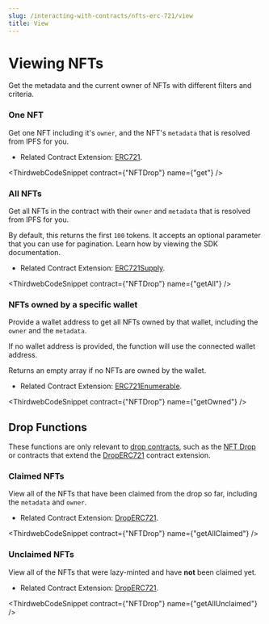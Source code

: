 ---
slug: /interacting-with-contracts/nfts-erc-721/view
title: View
---


# Viewing NFTs

Get the metadata and the current owner of NFTs with different filters and criteria.

### One NFT

Get one NFT including it's `owner`, and the NFT's `metadata` that is resolved from IPFS for you.

- Related Contract Extension: [ERC721](/thirdweb-deploy/contract-extensions/erc721).

<ThirdwebCodeSnippet contract={"NFTDrop"} name={"get"} />

### All NFTs

Get all NFTs in the contract with their `owner` and `metadata` that is resolved from IPFS for you.

By default, this returns the first `100` tokens. It accepts an optional parameter that you can use for pagination. Learn how by viewing the SDK documentation.

- Related Contract Extension: [ERC721Supply](/thirdweb-deploy/contract-extensions/erc721#erc721supply).

<ThirdwebCodeSnippet contract={"NFTDrop"} name={"getAll"} />

### NFTs owned by a specific wallet

Provide a wallet address to get all NFTs owned by that wallet, including the `owner` and the `metadata`.

If no wallet address is provided, the function will use the connected wallet address.

Returns an empty array if no NFTs are owned by the wallet.

- Related Contract Extension: [ERC721Enumerable](/thirdweb-deploy/contract-extensions/erc721#erc721enumerable).

<ThirdwebCodeSnippet contract={"NFTDrop"} name={"getOwned"} />

## Drop Functions

These functions are only relevant to [drop contracts](/contracts/design/Drop),
such as the [NFT Drop](/pre-built-contracts/nft-drop) or contracts that extend the [DropERC721](/contracts/DropERC721) contract extension.

### Claimed NFTs

View all of the NFTs that have been claimed from the drop so far, including the `metadata` and `owner`.

- Related Contract Extension: [DropERC721](/contracts/DropERC721).

<ThirdwebCodeSnippet contract={"NFTDrop"} name={"getAllClaimed"} />

### Unclaimed NFTs

View all of the NFTs that were lazy-minted and have **not** been claimed yet.

- Related Contract Extension: [DropERC721](/contracts/DropERC721).

<ThirdwebCodeSnippet contract={"NFTDrop"} name={"getAllUnclaimed"} />
